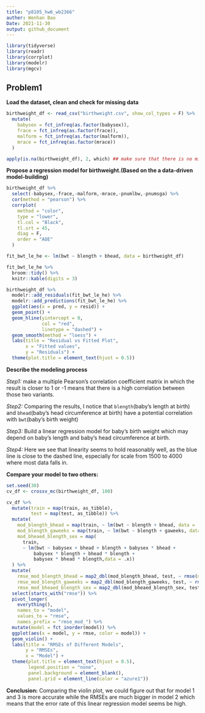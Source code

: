 ```yaml
---
title: "p8105_hw6_wb2366"
auther: Wenhan Bao
Date: 2021-11-30
output: github_document
---
```


```r
library(tidyverse)
library(readr)
library(corrplot)
library(modelr)
library(mgcv)
```


## Problem1

**Load the dataset, clean and check for missing data**

```r
birthweight_df <- read_csv("birthweight.csv", show_col_types = F) %>%
  mutate(
    babysex = fct_infreq(as.factor(babysex)),
    frace = fct_infreq(as.factor(frace)),
    malform = fct_infreq(as.factor(malform)),
    mrace = fct_infreq(as.factor(mrace))
  )

apply(is.na(birthweight_df), 2, which) ## make sure that there is no missing value
```

**Propose a regression model for birthweight.(Based on the a data-driven model-building)** 

```r
birthweight_df %>%
  select(-babysex,-frace,-malform,-mrace,-pnumlbw,-pnumsga) %>%
  cor(method = "pearson") %>%
  corrplot(
    method = "color",
    type = "lower",
    tl.col = "Black",
    tl.srt = 45,
    diag = F,
    order = "AOE"
  )
```

```r
fit_bwt_le_he <- lm(bwt ~ blength + bhead, data = birthweight_df) 

fit_bwt_le_he %>%   
  broom::tidy() %>% 
  knitr::kable(digits = 3)
```

```r
birthweight_df %>%
  modelr::add_residuals(fit_bwt_le_he) %>%
  modelr::add_predictions(fit_bwt_le_he) %>%
  ggplot(aes(x = pred, y = resid)) +
  geom_point() +
  geom_hline(yintercept = 0,
             col = "red",
             linetype = "dashed") +
  geom_smooth(method = "loess") +
  labs(title = "Residual vs Fitted Plot",
       x = "Fitted values",
       y = "Residuals") +
  theme(plot.title = element_text(hjust = 0.5))
```

**Describe the modeling process**

*Step1:* make a multiple Pearson's correlation coefficient matrix in which the result is closer to 1 or -1 means that there is a high correlation between those two variants.

*Step2:* Comparing the results, I notice that `blength`(baby’s length at birth) and `bhead`(baby’s head circumference at birth) have a potential correlation with `bwt`(baby's birth weight)

*Step3:* Build a linear regression model for baby's birth weight which may depend on baby’s length and baby’s head circumference at birth.

*Step4:* Here we see that linearity seems to hold reasonably well, as the blue line is close to the dashed line, especially for scale from 1500 to 4000 where most data falls in.


**Compare your model to two others:**

```r
set.seed(30)
cv_df <- crossv_mc(birthweight_df, 100) 

cv_df %>%
  mutate(train = map(train, as_tibble),
         test = map(test, as_tibble)) %>%
  mutate(
    mod_blength_bhead = map(train, ~ lm(bwt ~ blength + bhead, data = .x)),
    mod_blength_gaweeks = map(train, ~ lm(bwt ~ blength + gaweeks, data = .x)),
    mod_bheaed_blength_sex = map(
      train,
      ~ lm(bwt ~ babysex + bhead + blength + babysex * bhead + 
          babysex * blength + bhead * blength + 
          babysex * bhead * blength,data = .x))
  ) %>%
  mutate(
    rmse_mod_blength_bhead = map2_dbl(mod_blength_bhead, test, ~ rmse(model = .x, data = .y)),
    rmse_mod_blength_gaweeks = map2_dbl(mod_blength_gaweeks, test, ~ rmse(model = .x, data = .y)),
    rmse_mod_bheaed_blength_sex = map2_dbl(mod_bheaed_blength_sex, test, ~ rmse(model = .x, data = .y))) %>% 
  select(starts_with("rmse")) %>% 
  pivot_longer(
    everything(),
    names_to = "model", 
    values_to = "rmse",
    names_prefix = "rmse_mod_") %>% 
  mutate(model = fct_inorder(model)) %>% 
  ggplot(aes(x = model, y = rmse, color = model)) + 
  geom_violin() + 
  labs(title = "RMSEs of Different Models",
       y = "RMSEs",
       x = "Model") +
  theme(plot.title = element_text(hjust = 0.5),
        legend.position = "none",
        panel.background = element_blank(),
        panel.grid = element_line(color = "azure1"))
```

**Conclusion:** Comparing the violin plot, we could figure out that for model 1 and 3 is more accurate while the RMSEs are much bigger in model 2 which means that the error rate of this linear regression model seems be high.


